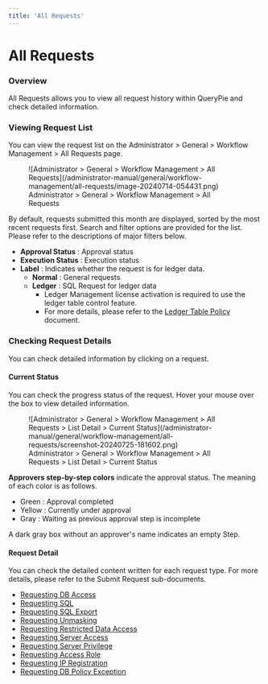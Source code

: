 ```yaml
---
title: 'All Requests'
---
```



# All Requests

### Overview

All Requests allows you to view all request history within QueryPie and check detailed information.


### Viewing Request List

You can view the request list on the Administrator &gt; General &gt; Workflow Management &gt; All Requests page.

<figure data-layout="center" data-align="center">
![Administrator &gt; General &gt; Workflow Management &gt; All Requests](/administrator-manual/general/workflow-management/all-requests/image-20240714-054431.png)
<figcaption>
Administrator &gt; General &gt; Workflow Management &gt; All Requests
</figcaption>
</figure>

By default, requests submitted this month are displayed, sorted by the most recent requests first. Search and filter options are provided for the list. Please refer to the descriptions of major filters below.

*  **Approval Status** : Approval status
*  **Execution Status**  : Execution status
*  **Label**  : Indicates whether the request is for ledger data.
    *  **Normal**  : General requests
    *  **Ledger**  : SQL Request for ledger data
        * Ledger Management license activation is required to use the ledger table control feature. 
        * For more details, please refer to the [Ledger Table Policy](../../databases/ledger-management/ledger-table-policy) document.


### Checking Request Details

You can check detailed information by clicking on a request.

#### Current Status

You can check the progress status of the request. Hover your mouse over the box to view detailed information.

<figure data-layout="center" data-align="center">
![Administrator &gt; General &gt; Workflow Management &gt; All Requests &gt; List Detail &gt; Current Status](/administrator-manual/general/workflow-management/all-requests/screenshot-20240725-181602.png)
<figcaption>
Administrator &gt; General &gt; Workflow Management &gt; All Requests &gt; List Detail &gt; Current Status
</figcaption>
</figure>

**Approvers step-by-step colors** indicate the approval status. The meaning of each color is as follows.

* Green : Approval completed
* Yellow : Currently under approval
* Gray : Waiting as previous approval step is incomplete

<Callout type="info">
A dark gray box without an approver's name indicates an empty Step.
</Callout>

#### Request Detail

You can check the detailed content written for each request type. For more details, please refer to the Submit Request sub-documents.

* [Requesting DB Access](../../../user-manual/workflow/requesting-db-access)
* [Requesting SQL](../../../user-manual/workflow/requesting-sql)
* [Requesting SQL Export](../../../user-manual/workflow/requesting-sql-export)
* [Requesting Unmasking](../../../user-manual/workflow/requesting-unmasking-mask-removal-request)
* [Requesting Restricted Data Access](../../../user-manual/workflow/requesting-restricted-data-access)
* [Requesting Server Access](../../../user-manual/workflow/requesting-access-role)
* [Requesting Server Privilege](../../../user-manual/workflow/requesting-server-privilege)
* [Requesting Access Role](../../../user-manual/workflow/requesting-access-role)
* [Requesting IP Registration](../../../user-manual/workflow/requesting-ip-registration)
* [Requesting DB Policy Exception](../../../user-manual/workflow/requesting-db-policy-exception)


